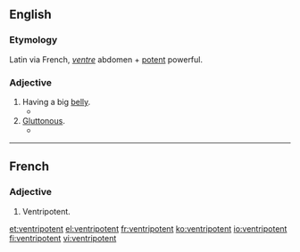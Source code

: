==English==

===Etymology===
Latin via French, ''[[ventre]]'' abdomen + [[potent]] powerful.

===Adjective===
{{head|en|adjective}}

# Having a big [[belly]].
#* {{quote-book|title=[[s:The Fourth Book/Chapter LIX|The Fourth Book]]
|chapter=Chapter LIX
|author=Thomas Urquhart, Peter Antony Motteux
|year=1694
|by=François Rabelais
|passage=Of the ridiculous statue Manduce; and how and what the Gastrolaters sacrifice to their '''ventripotent''' god [chapter title]}}
# [[gluttonous|Gluttonous]].
#* {{quote-book|passage=I'm sure your being so '''ventripotent''' is useful in county fair competitions, George, but it's driving our bakery into the ground, so we're replacing you.
|year=2008
|author=A. C. Kemp
|pageurl=http://books.google.ca/books?id=cBPEtY2s5UEC&pg=PA198&dq=ventripotent+-%22their+ventripotent+God%22&hl=en&sa=X&ei=aNQ1T9KfHaOpiAKi84ycCg&redir_esc=y#v=onepage&q=ventripotent%20-%22their%20ventripotent%20God%22&f=false
|page=198
|title=The Perfect Insult for Every Occasion
|isbn=978-1-59869-327-0}}

----

==French==

===Adjective===
{{fr-adj|m}}

# Ventripotent.

[[et:ventripotent]]
[[el:ventripotent]]
[[fr:ventripotent]]
[[ko:ventripotent]]
[[io:ventripotent]]
[[fi:ventripotent]]
[[vi:ventripotent]]